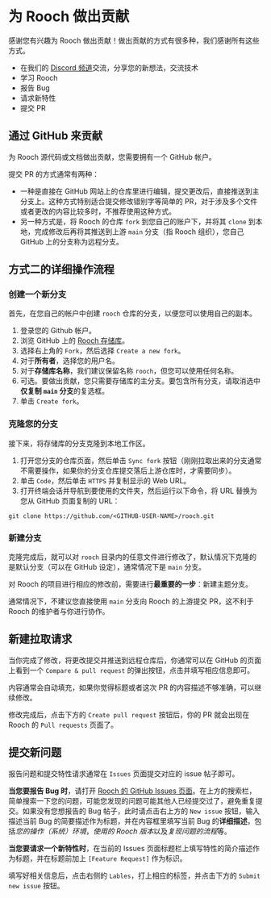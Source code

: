 # 为 Rooch 做出贡献

感谢您有兴趣为 Rooch 做出贡献！做出贡献的方式有很多种，我们感谢所有这些方式。

- 在我们的 [Discord 频道](https://discord.gg/rooch)交流，分享您的新想法，交流技术
- 学习 Rooch
- 报告 Bug
- 请求新特性
- 提交 PR

## 通过 GitHub 来贡献

为 Rooch 源代码或文档做出贡献，您需要拥有一个 GitHub 帐户。

提交 PR 的方式通常有两种：

- 一种是直接在 GitHub 网站上的仓库里进行编辑，提交更改后，直接推送到主分支上。这种方式特别适合提交修改错别字等简单的 PR，对于涉及多个文件或者更改的内容比较多时，不推荐使用这种方式。
- 另一种方式是，将 Rooch 的仓库 `fork` 到您自己的账户下，并将其 `clone` 到本地，完成修改后再将其推送到上游 `main` 分支（指 Rooch 组织），您自己 GitHub 上的分支称为远程分支。

## 方式二的详细操作流程

### 创建一个新分支

首先，在您自己的帐户中创建 `rooch` 仓库的分支，以便您可以使用自己的副本。

1. 登录您的 Github 帐户。
2. 浏览 GitHub 上的 [Rooch 存储库](https://github.com/rooch-network/rooch)。
3. 选择右上角的 `Fork`，然后选择 `Create a new fork`。
4. 对于**所有者**，选择您的用户名。
5. 对于**存储库名称**，我们建议保留名称 `rooch`，但您可以使用任何名称。
6. 可选。要做出贡献，您只需要存储库的主分支。要包含所有分支，请取消选中**仅复制 `main` 分支**的复选框。
7. 单击 `Create fork`。

### 克隆您的分支

接下来，将存储库的分支克隆到本地工作区。

1. 打开您分支的仓库页面，然后单击 `Sync fork` 按钮（刚刚拉取出来的分支通常不需要操作，如果你的分支仓库提交落后上游仓库时，才需要同步）。
2. 单击 `Code`，然后单击 `HTTPS` 并复制显示的 Web URL。
3. 打开终端会话并导航到要使用的文件夹，然后运行以下命令，将 URL 替换为您从 GitHub 页面复制的 URL：

```shell
git clone https://github.com/<GITHUB-USER-NAME>/rooch.git
```

### 新建分支

克隆完成后，就可以对 `rooch` 目录内的任意文件进行修改了，默认情况下克隆的是默认分支（可以在 GitHub 设定），通常情况下是 `main` 分支。

对 Rooch 的项目进行相应的修改前，需要进行**最重要的一步**：新建主题分支。

通常情况下，不建议您直接使用 `main` 分支向 Rooch 的上游提交 PR，这不利于 Rooch 的维护者与你进行协作。


## 新建拉取请求

当你完成了修改，将更改提交并推送到远程仓库后，你通常可以在 GitHub 的页面上看到一个 `Compare & pull request` 的弹出按钮，点击并填写相应信息即可。

内容通常会自动填充，如果你觉得标题或者这次 PR 的内容描述不够准确，可以继续修改。

修改完成后，点击下方的 `Create pull request` 按钮后，你的 PR 就会出现在 Rooch 的 `Pull requests` 页面了。

## 提交新问题

报告问题和提交特性请求通常在 `Issues` 页面提交对应的 issue 帖子即可。

**当您要报告 Bug 时**，请打开 [Rooch 的 GitHub Issues 页面](https://github.com/rooch-network/rooch/issues)。在上方的搜索栏，简单搜索一下您的问题，可能您发现的问题可能其他人已经提交过了，避免重复提交。如果没有您想报告的 Bug 帖子，此时请点击右上方的 `New issue` 按钮，输入描述当前 Bug 的简要描述作为标题，并在内容框里填写当前 Bug 的**详细描述**，包括*您的操作（系统）环境*，*使用的 Rooch 版本*以及*复现问题的流程*等。

**当您要请求一个新特性时**，在当前的 Issues 页面标题栏上填写特性的简介描述作为标题，并在标题前加上 `[Feature Request]` 作为标识。

填写好相关信息后，点击右侧的 `Lables`，打上相应的标签，并点击下方的 `Submit new issue` 按钮。
